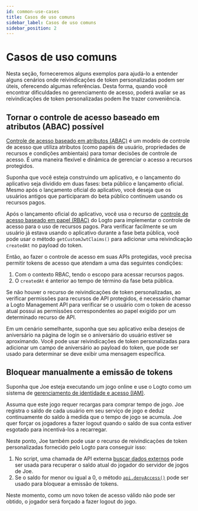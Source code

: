```yaml
---
id: common-use-cases
title: Casos de uso comuns
sidebar_label: Casos de uso comuns
sidebar_position: 2
---
```


# Casos de uso comuns

Nesta seção, forneceremos alguns exemplos para ajudá-lo a entender alguns cenários onde reivindicações de token personalizadas podem ser úteis, oferecendo algumas referências. Desta forma, quando você encontrar dificuldades no gerenciamento de acesso, poderá avaliar se as reivindicações de token personalizadas podem lhe trazer conveniência.

## Tornar o controle de acesso baseado em atributos (ABAC) possível

[Controle de acesso baseado em atributos (ABAC)](https://auth.wiki/abac) é um modelo de controle de acesso que utiliza atributos (como papéis de usuário, propriedades de recursos e condições ambientais) para tomar decisões de controle de acesso. É uma maneira flexível e dinâmica de gerenciar o acesso a recursos protegidos.

Suponha que você esteja construindo um aplicativo, e o lançamento do aplicativo seja dividido em duas fases: beta público e lançamento oficial. Mesmo após o lançamento oficial do aplicativo, você deseja que os usuários antigos que participaram do beta público continuem usando os recursos pagos.

Após o lançamento oficial do aplicativo, você usa o recurso de [controle de acesso baseado em papel (RBAC)](https://auth.wiki/rbac) do Logto para implementar o controle de acesso para o uso de recursos pagos. Para verificar facilmente se um usuário já estava usando o aplicativo durante a fase beta pública, você pode usar o método `getCustomJwtClaims()` para adicionar uma reivindicação `createdAt` no payload do token.

Então, ao fazer o controle de acesso em suas APIs protegidas, você precisa permitir tokens de acesso que atendam a uma das seguintes condições:

1. Com o contexto RBAC, tendo o escopo para acessar recursos pagos.
2. O `createdAt` é anterior ao tempo de término da fase beta pública.

Se não houver o recurso de reivindicações de token personalizadas, ao verificar permissões para recursos de API protegidos, é necessário chamar a Logto Management API para verificar se o usuário com o token de acesso atual possui as permissões correspondentes ao papel exigido por um determinado recurso de API.

Em um cenário semelhante, suponha que seu aplicativo exiba desejos de aniversário na página de login se o aniversário do usuário estiver se aproximando. Você pode usar reivindicações de token personalizadas para adicionar um campo de aniversário ao payload do token, que pode ser usado para determinar se deve exibir uma mensagem específica.

## Bloquear manualmente a emissão de tokens

Suponha que Joe esteja executando um jogo online e use o Logto como um sistema de [gerenciamento de identidade e acesso (IAM)](https://auth.wiki/iam).

Assuma que este jogo requer recargas para comprar tempo de jogo. Joe registra o saldo de cada usuário em seu serviço de jogo e deduz continuamente do saldo à medida que o tempo de jogo se acumula. Joe quer forçar os jogadores a fazer logout quando o saldo de sua conta estiver esgotado para incentivá-los a recarregar.

Neste ponto, Joe também pode usar o recurso de reivindicações de token personalizadas fornecido pelo Logto para conseguir isso:

1. No script, uma chamada de API externa [buscar dados externos](/developers/custom-token-claims/create-script/#step-3-fetch-external-data) pode ser usada para recuperar o saldo atual do jogador do servidor de jogos de Joe.
2. Se o saldo for menor ou igual a 0, o método [`api.denyAccess()`](/developers/custom-token-claims/create-script/#api) pode ser usado para bloquear a emissão de tokens.

Neste momento, como um novo token de acesso válido não pode ser obtido, o jogador será forçado a fazer logout do jogo.
